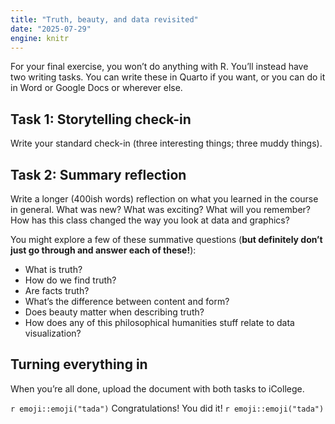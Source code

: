```yaml
---
title: "Truth, beauty, and data revisited"
date: "2025-07-29"
engine: knitr
---
```


For your final exercise, you won't do anything with R. You'll instead have two writing tasks. You can write these in Quarto if you want, or you can do it in Word or Google Docs or wherever else. 

## Task 1: Storytelling check-in

Write your standard check-in (three interesting things; three muddy things).


## Task 2: Summary reflection

Write a longer (400ish words) reflection on what you learned in the course in general. What was new? What was exciting? What will you remember? How has this class changed the way you look at data and graphics?

You might explore a few of these summative questions (**but definitely don't just go through and answer each of these!**):

- What is truth?
- How do we find truth?
- Are facts truth?
- What's the difference between content and form?
- Does beauty matter when describing truth?
- How does any of this philosophical humanities stuff relate to data visualization?

## Turning everything in

When you're all done, upload the document with both tasks to iCollege.

`r emoji::emoji("tada")` Congratulations! You did it! `r emoji::emoji("tada")`
